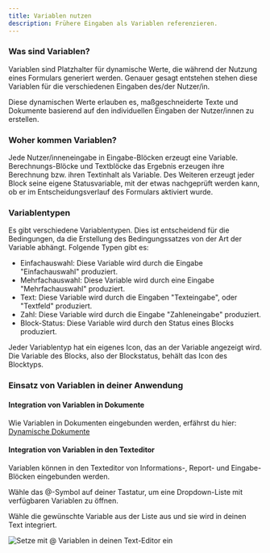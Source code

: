 ```yaml
---
title: Variablen nutzen
description: Frühere Eingaben als Variablen referenzieren.
---
```


### Was sind Variablen?

Variablen sind Platzhalter für dynamische Werte, die während der Nutzung eines Formulars generiert werden. Genauer gesagt entstehen stehen diese Variablen für die verschiedenen Eingaben des/der Nutzer/in.

Diese dynamischen Werte erlauben es, maßgeschneiderte Texte und Dokumente basierend auf den individuellen Eingaben der Nutzer/innen zu erstellen.

### Woher kommen Variablen?

Jede Nutzer/inneneingabe in Eingabe-Blöcken erzeugt eine Variable. Berechnungs-Blöcke und Textblöcke das Ergebnis erzeugen ihre Berechnung bzw. ihren Textinhalt als Variable. Des Weiteren erzeugt jeder Block seine eigene Statusvariable, mit der etwas nachgeprüft werden kann, ob er im Entscheidungsverlauf des Formulars aktiviert wurde.

### Variablentypen

Es gibt verschiedene Variablentypen. Dies ist entscheidend für die Bedingungen, da die Erstellung des Bedingungssatzes von der Art der Variable abhängt. Folgende Typen gibt es:

* Einfachauswahl: Diese Variable wird durch die Eingabe "Einfachauswahl" produziert.
* Mehrfachauswahl: Diese Variable wird durch eine Eingabe "Mehrfachauswahl" produziert.
* Text: Diese Variable wird durch die Eingaben "Texteingabe", oder "Textfeld" produziert.
* Zahl: Diese Variable wird durch die Eingabe "Zahleneingabe" produziert.
* Block-Status: Diese Variable wird durch den Status eines Blocks produziert.

Jeder Variablentyp hat ein eigenes Icon, das an der Variable angezeigt wird. Die Variable des Blocks, also der Blockstatus, behält das Icon des Blocktyps.

### Einsatz von Variablen in deiner Anwendung

#### Integration von Variablen in Dokumente

Wie Variablen in Dokumenten eingebunden werden, erfährst du hier: [Dynamische Dokumente](/docs/dokumente "Dynamische Dokumente")

#### Integration von Variablen in den Texteditor

Variablen können in den Texteditor von Informations-, Report- und Eingabe-Blöcken eingebunden werden.

Wähle das @-Symbol auf deiner Tastatur, um eine Dropdown-Liste mit verfügbaren Variablen zu öffnen.

Wähle die gewünschte Variable aus der Liste aus und sie wird in deinen Text integriert.

![](/img/Variablen.png "Setze mit @ Variablen in deinen Text-Editor ein")
